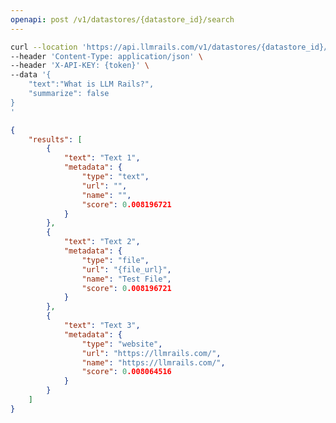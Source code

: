 ```yaml
---
openapi: post /v1/datastores/{datastore_id}/search
---
```



<RequestExample>

```bash Example Request
curl --location 'https://api.llmrails.com/v1/datastores/{datastore_id}/search' \
--header 'Content-Type: application/json' \
--header 'X-API-KEY: {token}' \
--data '{
    "text":"What is LLM Rails?",
    "summarize": false
}
'
```

</RequestExample>


<ResponseExample>

```json Response
{
    "results": [
        {
            "text": "Text 1",
            "metadata": {
                "type": "text",
                "url": "",
                "name": "",
                "score": 0.008196721
            }
        },
        {
            "text": "Text 2",
            "metadata": {
                "type": "file",
                "url": "{file_url}",
                "name": "Test File",
                "score": 0.008196721
            }
        },
        {
            "text": "Text 3",
            "metadata": {
                "type": "website",
                "url": "https://llmrails.com/",
                "name": "https://llmrails.com/",
                "score": 0.008064516
            }
        }
    ]
}
```

</ResponseExample>